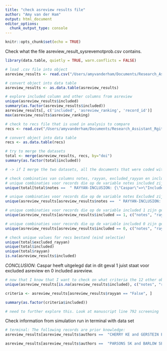 ```yaml
---
title: "check asreview results file"
author: "Amy van der Ham"
output: html_document
editor_options: 
  chunk_output_type: console
---
```


```r
knitr::opts_chunk$set(echo = TRUE)
```
Check what the file asreview_result_sysrevemotprob.csv contains. 

```r
library(data.table, quietly = TRUE, warn.conflicts = FALSE)

# load .csv file into object 
asreview_results <- read.csv("/Users/amyvanderham/Documents/Research_Assistant_Rgit/veni_sysrev/asreview_result_sysrevemotprob.csv")

# convert object into data table
asreview_results <- as.data.table(asreview_results)

# explore included column and other columns from asreview
unique(asreview_results$included)
summary(as.factor(asreview_results$included))
asreview_results[, c('included', 'asreview_ranking', 'record_id')]
max(asreview_results$asreview_ranking)

# check to recs file that is used in analysis to compare
recs <- read.csv("/Users/amyvanderham/Documents/Research_Assistant_Rgit/veni_sysrev/recs_final.csv")

# convert object into data table
recs <- as.data.table(recs)

# try to merge the datasets 
total <- merge(asreview_results, recs, by="doi")
summary(as.factor(total$included))

# -> if I merge the two datasets, all the documents that were coded with a 1 (i.e. relevant/included) in the column included are dropped as well as so articles that had the value NA on the variable included? 

# check combinaties van columns notes, rayyan, excluded_rayyan en included
# unique combinaties voor records die op de variable notes included zijn assigned 
unique(total[total$notes ==  " RAYYAN-INCLUSION: {\"Caspar\"=>\"Included\"}", c("rayyan", "excluded_rayyan", "included")])

# unique combinaties voor records die op de variable notes Excluded zijn geassigned 
unique(asreview_results[asreview_results$notes ==  " RAYYAN-INCLUSION: {\"Caspar\"=>\"Excluded\"}", c("rayyan", "excluded_rayyan", "included")])

# unique combinaties voor records die op de variable included 1 zijn geassigned
unique(asreview_results[asreview_results$included == 1, c("notes", "rayyan", "excluded_rayyan")])

# unique combinaties voor records die op de variable included 0 zijn geassigned
unique(asreview_results[asreview_results$included == 0, c("notes", "rayyan", "excluded_rayyan")])

# check unique values for recs bestand (eind selectie)
unique(total$excluded_rayyan)
unique(total$included)
unique(total$rayyan)
is.na(asreview_results$included)
```
*CONCLUSION*: Caspar heeft uitgelegd dat in dit geval 1 juist staat voor excluded asreview en 0 included asreview. 

```r
# now that I know that I want to check on what criteria the 12 other observations are deleted. I expect this to be based on rayyan = False and included = na but this does not seem to be the case looking at the criteria below. 
unique(asreview_results[is.na(asreview_results$included), c("notes", "rayyan", "excluded_rayyan")])

criteria <- asreview_results[asreview_results$rayyan == "False", ]

summary(as.factor(criteria$included))

# need to further explore this. Look at manuscript line 792 screening
```


Check information from simulation run in terminal with data set 
```r
# terminal: The following records are prior knowledge:
asreview_results[asreview_results$authors ==  "CHERRY KE and GERSTEIN ED and CICIOLLA L", c("included", "title")]

asreview_results[asreview_results$authors ==  "PARSONS SK and BARLOW SE and LEVY SL and SUPRAN SE and KAPLAN SH", c("included", "title")]
```

